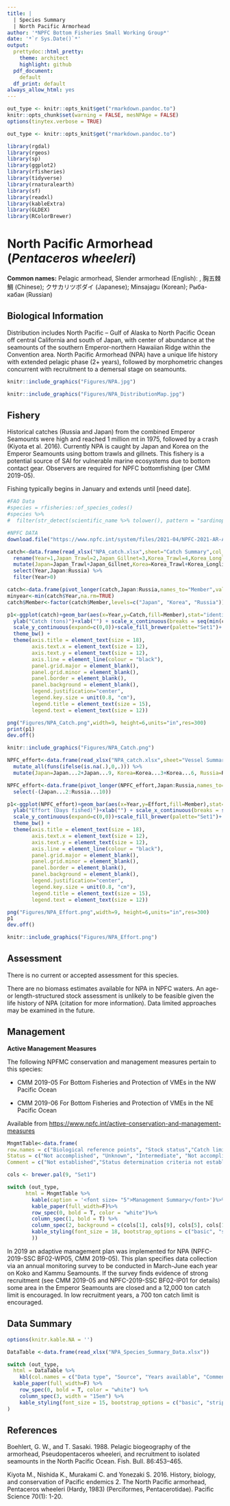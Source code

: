 ---
title: |
  | Species Summary
  | North Pacific Armorhead
author: '*NPFC Bottom Fisheries Small Working Group*'
date: '*`r Sys.Date()`*'
output:
  prettydoc::html_pretty:
    theme: architect
    highlight: github
  pdf_document:
    default
  df_print: default
always_allow_html: yes
---

```{r setup, echo=FALSE}
out_type <- knitr::opts_knit$get("rmarkdown.pandoc.to")
knitr::opts_chunk$set(warning = FALSE, mesNPAge = FALSE) 
options(tinytex.verbose = TRUE)
```

```{r, echo=FALSE}
out_type <- knitr::opts_knit$get("rmarkdown.pandoc.to")
```

```{r load package, include=FALSE}
library(rgdal)
library(rgeos)
library(sp)
library(ggplot2)
library(rfisheries)
library(tidyverse)
library(rnaturalearth)
library(sf)
library(readxl)
library(kableExtra)
library(GLDEX)
library(RColorBrewer)
```

# North Pacific Armorhead (*Pentaceros wheeleri*)

**Common names:** Pelagic armorhead, Slender armorhead (English): , 胸五棘鯛 (Chinese); クサカリツボダイ (Japanese); Minsajagu (Korean); Рыба-кабан (Russian)

## Biological Information

Distribution includes North Pacific -- Gulf of Alaska to North Pacific Ocean off central California and south of Japan, with center of abundance at the seamounts of the southern Emperor-northern Hawaiian Ridge within the Convention area. North Pacific Armorhead (NPA) have a unique life history with extended pelagic phase (2+ years), followed by morphometric changes concurrent with recruitment to a demersal stage on seamounts.

```{r picture, fig.cap="**Figure 1: Photographs of Pentaceros wheeleri. A) Pelagic juvenile, B) pelagic subadult, C) demersal adult (fat type), D) demersal adult (lean type) (from Kiyota et al. 2016)</br>", out.width="70%", out.height="70%", fig.align='center', echo=FALSE}

knitr::include_graphics("Figures/NPA.jpg")
```

```{r picture2, fig.cap="**Figure 2: Known demersal habitats and hypothesized pelagic migration routes of Pentaceros wheeleri (Kiyota et al. 2016 Figure 4, modified from Boehlert and Sasaki 1988).</br>", out.width="80%", out.height="80%", fig.align='center', echo=FALSE}

knitr::include_graphics("Figures/NPA_DistributionMap.jpg")
```

## Fishery

Historical catches (Russia and Japan) from the combined Emperor Seamounts were high and reached 1 million mt in 1975, followed by a crash (Kiyota et al. 2016). Currently NPA is caught by Japan and Korea on the Emperor Seamounts using bottom trawls and gillnets. This fishery is a potential source of SAI for vulnerable marine ecosystems due to bottom contact gear. Observers are required for NPFC bottomfishing (per CMM 2019-05).

Fishing typically begins in January and extends until [need date].

```{r getcatchdata,message=FALSE,warning=FALSE,results="hide", echo=FALSE}
#FAO Data
#species = rfisheries::of_species_codes()
#species %>% 
#  filter(str_detect(scientific_name %>% tolower(), pattern = "sardinops"))

#NPFC DATA
download.file("https://www.npfc.int/system/files/2021-04/NPFC-2021-AR-Annual%20Summary%20Footprint%20-%20Bottom%20Fisheries.xlsx", destfile="NPA_catch.xlsx",mode="wb", quiet = FALSE)

catch<-data.frame(read_xlsx("NPA_catch.xlsx",sheet="Catch Summary",col_types = "numeric", skip=111)) %>% 
  rename(Year=1,Japan_Trawl=2,Japan_Gillnet=3,Korea_Trawl=4,Korea_Longline=5,Russia_Trawl=6,Russia_Longline=7,Total=8) %>% 
  mutate(Japan=Japan_Trawl+Japan_Gillnet,Korea=Korea_Trawl+Korea_Longline,Russia=Russia_Trawl+Russia_Longline) %>% 
  select(Year,Japan:Russia) %>% 
  filter(Year>0)

catch<-data.frame(pivot_longer(catch,Japan:Russia,names_to="Member",values_to="Catch"))
minyear<-min(catch$Year,na.rm=TRUE)
catch$Member<-factor(catch$Member,levels=c("Japan", "Korea", "Russia"))

p1<-ggplot(catch)+geom_bar(aes(x=Year,y=Catch,fill=Member),stat="identity",position="stack")+
  ylab("Catch (tons)")+xlab("") + scale_x_continuous(breaks = seq(min(catch$Year,na.rm=TRUE),max(catch$Year,na.rm=TRUE),10))+
  scale_y_continuous(expand=c(0,0))+scale_fill_brewer(palette="Set1")+
  theme_bw() +
  theme(axis.title = element_text(size = 18),
        axis.text.x = element_text(size = 12),
        axis.text.y = element_text(size = 12),
        axis.line = element_line(colour = "black"),
        panel.grid.major = element_blank(),
        panel.grid.minor = element_blank(),
        panel.border = element_blank(),
        panel.background = element_blank(),
        legend.justification="center",
        legend.key.size = unit(0.8, "cm"),
        legend.title = element_text(size = 15),
        legend.text = element_text(size = 12))

png("Figures/NPA_Catch.png",width=9, height=6,units="in",res=300)
print(p1)
dev.off()
```

```{r picture3, fig.cap="**Figure 3: Catch trends of North Pacific Armorhead over the past two decades.** The annual amounts of catch for alfonsino by each Member are shown by the bar plot.", out.width="80%", out.height="80%", fig.align='center', echo=FALSE}

knitr::include_graphics("Figures/NPA_Catch.png")

```

```{r effort data,message=FALSE,warning=FALSE,results="hide", echo=FALSE}
NPFC_effort<-data.frame(read_xlsx("NPA_catch.xlsx",sheet="Vessel Summary",skip=28,col_types='numeric')) %>% 
  mutate_all(funs(ifelse(is.na(.),0,.))) %>% 
  mutate(Japan=Japan...2+Japan...9, Korea=Korea...3+Korea...6, Russia=Russia...4+Russia...7+Russia...10)

NPFC_effort<-data.frame(pivot_longer(NPFC_effort,Japan:Russia,names_to="Member",values_to="Effort")) %>% 
  select(-(Japan...2:Russia...10))

p1<-ggplot(NPFC_effort)+geom_bar(aes(x=Year,y=Effort,fill=Member),stat="identity",position="stack")+
  ylab("Effort (Days fished)")+xlab("") + scale_x_continuous(breaks = seq(2001,max(NPFC_effort$Year),5))+
  scale_y_continuous(expand=c(0,0))+scale_fill_brewer(palette="Set1")+
  theme_bw() +
  theme(axis.title = element_text(size = 18),
        axis.text.x = element_text(size = 12),
        axis.text.y = element_text(size = 12),
        axis.line = element_line(colour = "black"),
        panel.grid.major = element_blank(),
        panel.grid.minor = element_blank(),
        panel.border = element_blank(),
        panel.background = element_blank(),
        legend.justification="center",
        legend.key.size = unit(0.8, "cm"),
        legend.title = element_text(size = 15),
        legend.text = element_text(size = 12))

png("Figures/NPA_Effort.png",width=9, height=6,units="in",res=300)
p1
dev.off()
```

```{r picture1, fig.cap="**Figure 4. Historical fishing effort for North Pacific Armorhead.**", out.width="70%", out.height="70%", fig.align='center', echo=FALSE}

knitr::include_graphics("Figures/NPA_Effort.png")

```

## Assessment

There is no current or accepted assessment for this species.

There are no biomass estimates available for NPA in NPFC waters. An age- or length-structured stock assessment is unlikely to be feasible given the life history of NPA (citation for more information). Data limited approaches may be examined in the future.

## Management

**Active Management Measures**

The following NPFMC conservation and management measures pertain to this species:

-   CMM 2019-05 For Bottom Fisheries and Protection of VMEs in the NW Pacific Ocean

-   CMM 2019-06 For Bottom Fisheries and Protection of VMEs in the NE Pacific Ocean

Available from <https://www.npfc.int/active-conservation-and-management-measures>

```{r manaagment table,message=FALSE,warning=FALSE, results='asis', echo=FALSE}
MngmtTable<-data.frame(
row.names = c("Biological reference points", "Stock status","Catch limit","Harvest control rule", "Other"), 
Status = c("Not accomplished", "Unknown", "Intermediate", "Not accomplished", "Intermediate"),
Comment = c("Not established","Status determination criteria not established","Recommended catch, effort limits","Not established","No expansion of fishing beyond established areas"))

cols <- brewer.pal(9, "Set1")

switch (out_type,
      html = MngmtTable %>% 
        kable(caption = '<font size= "5">Management Summary</font>')%>% 
        kable_paper(full_width=F)%>%
        row_spec(0, bold = T, color = "white")%>% 
        column_spec(1, bold = T) %>% 
        column_spec(2, background = c(cols[1], cols[9], cols[5], cols[1], cols[5]), color = "white") %>% 
        kable_styling(font_size = 18, bootstrap_options = c("basic", "striped")
        ))

```

In 2019 an adaptive management plan was implemented for NPA (NPFC-2019-SSC BF02-WP05, CMM 2019-05). This plan specifies data collection via an annual monitoring survey to be conducted in March-June each year on Koko and Kammu Seamounts. If the survey finds evidence of strong recruitment (see CMM 2019-05 and NPFC-2019-SSC BF02-IP01 for details) some area in the Emperor Seamounts are closed and a 12,000 ton catch limit is encouraged. In low recruitment years, a 700 ton catch limit is encouraged.

## Data Summary

```{r data table, echo=FALSE}
options(knitr.kable.NA = '')

DataTable <-data.frame(read_xlsx("NPA_Species_Summary_Data.xlsx"))

switch (out_type,
  html = DataTable %>% 
    kbl(col.names = c("Data type", "Source", "Years available", "Comment"))%>% 
  kable_paper(full_width=F) %>% 
    row_spec(0, bold = T, color = "white") %>% 
    column_spec(3, width = "15em") %>% 
    kable_styling(font_size = 15, bootstrap_options = c("basic", "striped"))
)
```

## References

Boehlert, G. W., and T. Sasaki. 1988. Pelagic biogeography of the armorhead, Pseudopentaceros wheeleri, and recruitment to isolated seamounts in the North Pacific Ocean. Fish. Bull. 86:453--465.

Kiyota M., Nishida K., Murakami C. and Yonezaki S. 2016. History, biology, and conservation of Pacific endemics 2. The North Pacific armorhead, Pentaceros wheeleri (Hardy, 1983) (Perciformes, Pentacerotidae). Pacific Science 70(1): 1-20.
